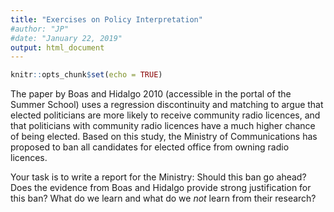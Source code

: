 ```yaml
---
title: "Exercises on Policy Interpretation"
#author: "JP"
#date: "January 22, 2019"
output: html_document
---
```


```r
knitr::opts_chunk$set(echo = TRUE)
```

The paper by Boas and Hidalgo 2010 (accessible in the portal of the Summer School) uses a regression discontinuity and matching to argue that elected politicians are more likely to receive community radio licences, and that politicians with community radio licences have a much higher chance of being elected. Based on this study, the Ministry of Communications has proposed to ban all candidates for elected office from owning radio licences. 

Your task is to write a report for the Ministry: Should this ban go ahead? Does the evidence from Boas and Hidalgo provide strong justification for this ban? What do we learn and what do we *not* learn from their research?
